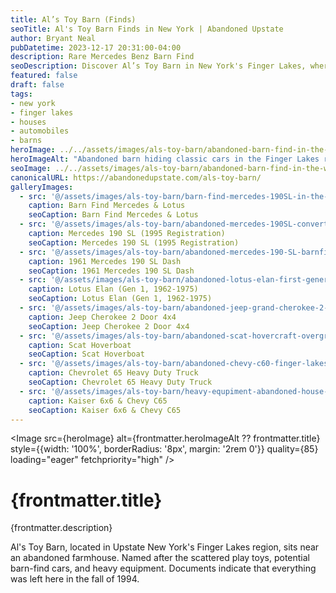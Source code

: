 ```yaml
---
title: Al’s Toy Barn (Finds)
seoTitle: Al's Toy Barn Finds in New York | Abandoned Upstate
author: Bryant Neal
pubDatetime: 2023-12-17 20:31:00-04:00
description: Rare Mercedes Benz Barn Find
seoDescription: Discover Al’s Toy Barn in New York's Finger Lakes, where a Mercedes-Benz 190SL, Lotus Elan, and forgotten heavy equipment sit in a collapsing barn.
featured: false
draft: false
tags:
- new york
- finger lakes
- houses
- automobiles
- barns
heroImage: ../../assets/images/als-toy-barn/abandoned-barn-find-in-the-woods-new-york.jpg
heroImageAlt: "Abandoned barn hiding classic cars in the Finger Lakes region of New York"
seoImage: ../../assets/images/als-toy-barn/abandoned-barn-find-in-the-woods-new-york.jpg
canonicalURL: https://abandonedupstate.com/als-toy-barn/
galleryImages:
  - src: '@/assets/images/als-toy-barn/barn-find-mercedes-190SL-in-the-woods-of-upstate-ny.jpg'
    caption: Barn Find Mercedes & Lotus
    seoCaption: Barn Find Mercedes & Lotus
  - src: '@/assets/images/als-toy-barn/abandoned-mercedes-190SL-convertible.jpg'
    caption: Mercedes 190 SL (1995 Registration)
    seoCaption: Mercedes 190 SL (1995 Registration)
  - src: '@/assets/images/als-toy-barn/abandoned-mercedes-190-SL-barnfind-low-miles.jpg'
    caption: 1961 Mercedes 190 SL Dash
    seoCaption: 1961 Mercedes 190 SL Dash
  - src: '@/assets/images/als-toy-barn/abandoned-lotus-elan-first-generation-1960s-barn-find.jpg'
    caption: Lotus Elan (Gen 1, 1962-1975)
    seoCaption: Lotus Elan (Gen 1, 1962-1975)
  - src: '@/assets/images/als-toy-barn/abandoned-jeep-grand-cherokee-2-door-barn-find.jpg'
    caption: Jeep Cherokee 2 Door 4x4
    seoCaption: Jeep Cherokee 2 Door 4x4
  - src: '@/assets/images/als-toy-barn/abandoned-scat-hovercraft-overgrown.jpg'
    caption: Scat Hoverboat
    seoCaption: Scat Hoverboat
  - src: '@/assets/images/als-toy-barn/abandoned-chevy-c60-finger-lakes-ny.jpg'
    caption: Chevrolet 65 Heavy Duty Truck
    seoCaption: Chevrolet 65 Heavy Duty Truck
  - src: '@/assets/images/als-toy-barn/heavy-equpiment-abandoned-house-finger-lakes-region-ny.jpg'
    caption: Kaiser 6x6 & Chevy C65
    seoCaption: Kaiser 6x6 & Chevy C65
---
```





<Image 
  src={heroImage} 
  alt={frontmatter.heroImageAlt ?? frontmatter.title}
  style={{width: '100%', borderRadius: '8px', margin: '2rem 0'}}
  quality={85}
  loading="eager"
  fetchpriority="high"
/>

# {frontmatter.title}
<p className="post-tagline" style={{ color: "#b9975c" }}>{frontmatter.description}</p>

Al's Toy Barn, located in Upstate New York's Finger Lakes region, sits near an abandoned farmhouse. Named after the scattered play toys, potential barn-find cars, and heavy equipment. Documents indicate that everything was left here in the fall of 1994.


<GalleryLightbox galleryId="als-toy-barn" images={frontmatter.galleryImages} />
